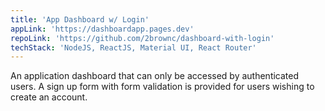 ```yaml
---
title: 'App Dashboard w/ Login'
appLink: 'https://dashboardapp.pages.dev'
repoLink: 'https://github.com/2brownc/dashboard-with-login'
techStack: 'NodeJS, ReactJS, Material UI, React Router'
---
```


An application dashboard that can only be accessed by authenticated users. A sign up form with form validation is provided for users wishing to create an account.